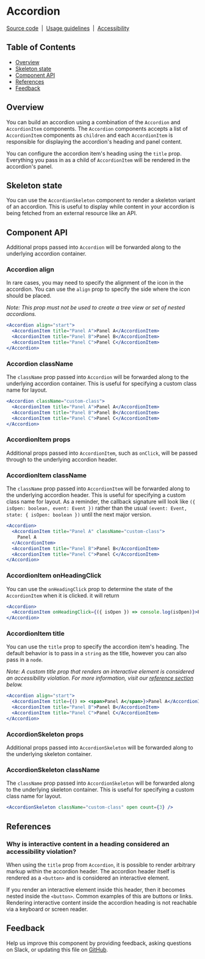 
# Accordion

[Source code](https://github.com/carbon-design-system/carbon/tree/master/packages/react/src/components/Accordion)
&nbsp;|&nbsp;
[Usage guidelines](https://www.carbondesignsystem.com/components/accordion/usage)
&nbsp;|&nbsp;
[Accessibility](https://www.carbondesignsystem.com/components/accordion/accessibility)

<!-- START doctoc generated TOC please keep comment here to allow auto update -->
<!-- DON'T EDIT THIS SECTION, INSTEAD RE-RUN doctoc TO UPDATE -->

## Table of Contents

- [Overview](#overview)
- [Skeleton state](#skeleton-state)
- [Component API](#component-api)
- [References](#references)
- [Feedback](#feedback)

<!-- END doctoc generated TOC please keep comment here to allow auto update -->

## Overview

You can build an accordion using a combination of the `Accordion` and
`AccordionItem` components. The `Accordion` components accepts a list of
`AccordionItem` components as `children` and each `AccordionItem` is responsible
for displaying the accordion's heading and panel content.

You can configure the accordion item's heading using the `title` prop.
Everything you pass in as a child of `AccordionItem` will be rendered in the
accordion's panel.

<Preview>
  <Story id="accordion--accordion" />
</Preview>

## Skeleton state

You can use the `AccordionSkeleton` component to render a skeleton variant of an
accordion. This is useful to display while content in your accordion is being
fetched from an external resource like an API.

<Preview>
  <Story id="accordion--skeleton" />
</Preview>

## Component API

<Props />

Additional props passed into `Accordion` will be forwarded along to the
underlying accordion container.

### Accordion align

In rare cases, you may need to specify the alignment of the icon in the
accordion. You can use the `align` prop to specify the side where the icon
should be placed.

_Note: This prop must not be used to create a tree view or set of nested
accordions._

```jsx
<Accordion align="start">
  <AccordionItem title="Panel A">Panel A</AccordionItem>
  <AccordionItem title="Panel B">Panel B</AccordionItem>
  <AccordionItem title="Panel C">Panel C</AccordionItem>
</Accordion>
```

### Accordion className

The `className` prop passed into `Accordion` will be forwarded along to the
underlying accordion container. This is useful for specifying a custom class
name for layout.

```jsx
<Accordion className="custom-class">
  <AccordionItem title="Panel A">Panel A</AccordionItem>
  <AccordionItem title="Panel B">Panel B</AccordionItem>
  <AccordionItem title="Panel C">Panel C</AccordionItem>
</Accordion>
```

### AccordionItem props

Additional props passed into `AccordionItem`, such as `onClick`, will be passed
through to the underlying accordion header.

### AccordionItem className

The `className` prop passed into `AccordionItem` will be forwarded along to the
underlying accordion header. This is useful for specifying a custom class name
for layout. As a reminder, the callback signature will look like
`({ isOpen: boolean, event: Event })` rather than the usual
`(event: Event, state: { isOpen: boolean })` until the next major version.

```jsx
<Accordion>
  <AccordionItem title="Panel A" className="custom-class">
    Panel A
  </AccordionItem>
  <AccordionItem title="Panel B">Panel B</AccordionItem>
  <AccordionItem title="Panel C">Panel C</AccordionItem>
</Accordion>
```

### AccordionItem onHeadingClick

You can use the `onHeadingClick` prop to determine the state of the
`AccordionItem` when it is clicked. it will return

```jsx
<Accordion>
  <AccordionItem onHeadingClick={({ isOpen }) => console.log(isOpen)}>Panel A</AccordionItem>
</Accordion>
```

### AccordionItem title

You can use the `title` prop to specify the accordion item's heading. The
default behavior is to pass in a `string` as the title, however you can also
pass in a `node`.

_Note: A custom title prop that renders an interactive element is considered an
accessibility violation. For more information, visit our
[reference section](#why-is-interactive-content-in-a-heading-considered-an-accessibility-violation)
below._

```jsx
<Accordion align="start">
  <AccordionItem title={() => <span>Panel A</span>}>Panel A</AccordionItem>
  <AccordionItem title="Panel B">Panel B</AccordionItem>
  <AccordionItem title="Panel C">Panel C</AccordionItem>
</Accordion>
```

### AccordionSkeleton props

Additional props passed into `AccordionSkeleton` will be forwarded along to the
underlying skeleton container.

### AccordionSkeleton className

The `className` prop passed into `AccordionSkeleton` will be forwarded along to
the underlying skeleton container. This is useful for specifying a custom class
name for layout.

```jsx
<AccordionSkeleton className="custom-class" open count={3} />
```

## References

### Why is interactive content in a heading considered an accessibility violation?

When using the `title` prop from `Accordion`, it is possible to render arbitrary
markup within the accordion header. The accordion header itself is rendered as a
`<button>` and is considered an interactive element.

If you render an interactive element inside this header, then it becomes nested
inside the `<button>`. Common examples of this are buttons or links. Rendering
interactive content inside the accordion heading is not reachable via a keyboard
or screen reader.

## Feedback

Help us improve this component by providing feedback, asking questions on Slack,
or updating this file on
[GitHub](https://github.com/carbon-design-system/carbon/edit/master/packages/react/src/components/Accordion/Accordion.mdx).
